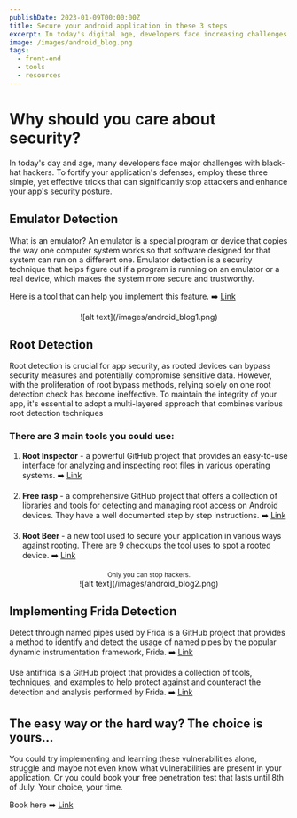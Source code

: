 ```yaml
---
publishDate: 2023-01-09T00:00:00Z
title: Secure your android application in these 3 steps
excerpt: In today's digital age, developers face increasing challenges with..
image: /images/android_blog.png
tags:
  - front-end
  - tools
  - resources
---
```


# Why should you care about security?

In today's day and age, many developers face major challenges with black-hat hackers. To fortify your application's defenses, employ these three simple, yet effective tricks that can significantly stop attackers and enhance your app's security posture.

## Emulator Detection

What is an emulator? An emulator is a special program or device that copies the way one computer system works so that software designed for that system can run on a different one. Emulator detection is a security technique that helps figure out if a program is running on an emulator or a real device, which makes the system more secure and trustworthy.

Here is a tool that can help you implement this feature. 
➡️ [Link](https://github.com/strazzere/anti-emulator/tree/master/slides) 

<center>![alt text](/images/android_blog1.png)</center>

## Root Detection

Root detection is crucial for app security, as rooted devices can bypass security measures and potentially compromise sensitive data. However, with the proliferation of root bypass methods, relying solely on one root detection check has become ineffective. To maintain the integrity of your app, it's essential to adopt a multi-layered approach that combines various root detection techniques

### There are 3 main tools you could use:

1. **Root Inspector** - a powerful GitHub project that provides an easy-to-use interface for analyzing and inspecting root files in various operating systems. 
➡️ [Link](https://github.com/devadvance/rootinspector) 

2. **Free rasp** - a comprehensive GitHub project that offers a collection of libraries and tools for detecting and managing root access on Android devices. They have a well documented step by step instructions. 
➡️ [Link](https://github.com/talsec/Free-RASP-Android)

3. **Root Beer** - a new tool used to secure your application in various ways against rooting. There are 9 checkups the tool uses to spot a rooted device. 
➡️ [Link](https://github.com/scottyab/rootbeer)

<center>
<small>
  Only you can stop hackers.
</small>
</center>
<center>![alt text](/images/android_blog2.png)</center>

## Implementing Frida Detection

Detect through named pipes used by Frida is a GitHub project that provides a method to identify and detect the usage of named pipes by the popular dynamic instrumentation framework, Frida. ➡️
[Link](https://github.com/darvincisec/DetectFrida)

Use antifrida is a GitHub project that provides a collection of tools, techniques, and examples to help protect against and counteract the detection and analysis performed by Frida. ➡️ [Link](https://github.com/muellerberndt/frida-detection)


## The easy way or the hard way? The choice is yours...

You could try implementing and learning these vulnerabilities alone, struggle and maybe not even know what vulnerabilities are present in your application. Or you could book your free penetration test that lasts until 8th of July. Your choice, your time. 

Book here ➡️ [Link](https://www.starshipshield.com/book-a-meeting)
 
